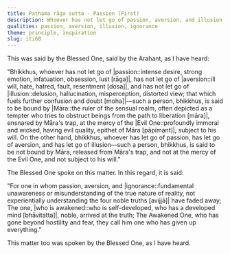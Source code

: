 ```yaml
---
title: Paṭhama rāga sutta - Passion (First)
description: Whoever has not let go of passion, aversion, and illusion is said to be bound by Māra, ensnared by Māra's trap, at the mercy of the Evil One, and subject to his will.
qualities: passion, aversion, illusion, ignorance
theme: principle, inspiration
slug: iti68
---
```


This was said by the Blessed One, said by the Arahant, as I have heard:

"Bhikkhus, whoever has not let go of |passion::intense desire, strong emotion, infatuation, obsession, lust [rāga]|, has not let go of |aversion::ill will, hate, hatred, fault, resentment [dosa]|, and has not let go of |illusion::delusion, hallucination, misperception, distorted view; that which fuels further confusion and doubt [moha]|—such a person, bhikkhus, is said to be bound by |Māra::the ruler of the sensual realm, often depicted as a tempter who tries to obstruct beings from the path to liberation [māra]|, ensnared by Māra's trap, at the mercy of the |Evil One::profoundly immoral and wicked, having evil quality, epithet of Māra [pāpimant]|, subject to his will. On the other hand, bhikkhus, whoever has let go of passion, has let go of aversion, and has let go of illusion—such a person, bhikkhus, is said to be not bound by Māra, released from Māra's trap, and not at the mercy of the Evil One, and not subject to his will."

The Blessed One spoke on this matter. In this regard, it is said:

"For one in whom passion, aversion,
and |ignorance::fundamental unawareness or misunderstanding of the true nature of reality, not experientially understanding the four noble truths [avijjā]| have faded away;
The one, |who is awakened::who is self-developed, who has a developed mind [bhāvitatta]|,
noble, arrived at the truth;
The Awakened One, who has gone beyond hostility and fear,
they call him one who has given up everything."

This matter too was spoken by the Blessed One, as I have heard.